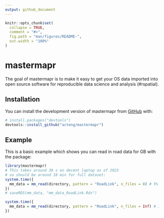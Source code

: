 ```yaml
---
output: github_document
---
```


<!-- README.md is generated from README.Rmd. Please edit that file -->

```r
knitr::opts_chunk$set(
  collapse = TRUE,
  comment = "#>",
  fig.path = "man/figures/README-",
  out.width = "100%"
)
```

# mastermapr

<!-- badges: start -->
<!-- badges: end -->

The goal of mastermapr is to make it easy to get your OS data imported into open source software for reproducible data science and analysis (#rspatial).

## Installation

You can install the development version of mastermapr from [GitHub](https://github.com/) with:

```r
# install.packages("devtools")
devtools::install_github("acteng/mastermapr")
```

## Example

This is a basic example which shows you can read in road data for GB with the package:

```r
library(mastermapr)
# This takes around 30 s on decent laptop as of 2023
# so should be around 10 min for full dataset:
system.time({
  mm_data = mm_read(directory, pattern = "RoadLink", n_files = 8) # 5% of GB files
})
# saveRDS(mm_data, "mm_data_RoadLink.Rds")
```

```r
system.time({
  mm_data = mm_read(directory, pattern = "RoadLink", n_files = Inf) # 100% of GB files
})
```
